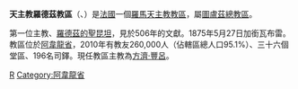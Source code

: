 {{Infobox Roman Catholic diocese
|Roman Catholic Diocese of = 天主教羅德茲教區
|Latin name of diocese =Dioecesis Ruthenensis
|image =Rodez cathedrale.JPG
|caption = 聖母主教座堂
|location = [[法國|法國]]
|territory =阿韋龍省
|population=260,000
|rite = 拉丁禮
|patron = 
|province = 圖盧茲
|established = 不晚於506年
|cathedral = [[聖母主教座堂_(羅德茲)|聖母主教座堂]]
|副主教座堂 =
|leadership = 主教
|website =[http://www.diocese-rodez.com/ 官方網頁]
|教宗 = 
|metropolitan = 
|ordinary =方濟·豐呂
|coadjutor bishop =
|emeritus = 
}}

'''天主教羅德茲教區'''（{{lang-la|Dioecesis Ruthenensis}}、{{lang-fr|Diocèse de Rodez}}）是[[法國|法國]]一個[[羅馬天主教|羅馬天主教]][[教區|教區]]，屬[[天主教圖盧茲總教區|圖盧茲總教區]]。

第一位主教、[[羅德茲的聖昆坦|羅德茲的聖昆坦]]，見於506年的文獻。1875年5月27日加銜瓦布雷。教區位於[[阿韋龍省|阿韋龍省]]，2010年有教友260,000人（佔轄區總人口95.1%）、三十六個堂區、196名司鐸。現任教區主教為[[方濟·豐呂|方濟·豐呂]]。

{{法國天主教教區}}
{{Authority control}}
[[Category:法國天主教教區|R]]
[[Category:阿韋龍省|Category:阿韋龍省]]